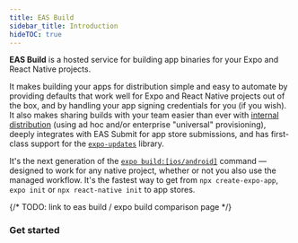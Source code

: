 ```yaml
---
title: EAS Build
sidebar_title: Introduction
hideTOC: true
---
```



**EAS Build** is a hosted service for building app binaries for your Expo and React Native projects.

It makes building your apps for distribution simple and easy to automate by providing defaults that work well for Expo and React Native projects out of the box, and by handling your app signing credentials for you (if you wish). It also makes sharing builds with your team easier than ever with [internal distribution](internal-distribution.mdx) (using ad hoc and/or enterprise "universal" provisioning), deeply integrates with EAS Submit for app store submissions, and has first-class support for the [`expo-updates`](updates.mdx) library.

It's the next generation of the [`expo build:[ios/android]`](/archive/classic-updates/building-standalone-apps.mdx) command &mdash; designed to work for any native project, whether or not you also use the managed workflow. It's the fastest way to get from `npx create-expo-app`, `expo init` or `npx react-native init` to app stores.

{/* TODO: link to eas build / expo build comparison page */}

### Get started

<BoxLink
  title="Creating your first build"
  description="It should only take a few minutes in total to get up and running for iOS and/or Android."
  href="/build/setup"
/>

<BoxLink
  title="Share your apps with internal testers"
  description="EAS Build can help share preview builds of your app with a single URL."
  href="/build/internal-distribution"
/>

<BoxLink
  title="Automate submissions"
  description="Learn how you can have the service take your successful builds and handle uploading them to app stores for you automatically."
  href="/build/automating-submissions"
/>

<BoxLink
  title="App version management"
  description="Automate version bumps so you never have to think about them again."
  href="/build-reference/app-versions"
/>

<BoxLink
  title="Learning about the limitations"
  description="EAS Build is a new and rapidly evolving, so we recommend getting familiar with the current limitations."
  href="/build-reference/limitations"
/>
